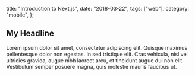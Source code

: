 
  title: "Introduction to Next.js",
  date: "2018-03-22",
  tags: ["web"],
  category: "mobile",
};


## My Headline

<Foo />

Lorem ipsum dolor sit amet, consectetur adipiscing elit. Quisque maximus pellentesque dolor non egestas. In sed tristique elit. Cras vehicula, nisl vel ultricies gravida, augue nibh laoreet arcu, et tincidunt augue dui non elit. Vestibulum semper posuere magna, quis molestie mauris faucibus ut.
